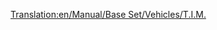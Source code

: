 [[Translation:en/Manual/Base Set/Vehicles/T.I.M.]]
{{en/Trains|Image=[[File:en/Tim.png]]
|Name="T.I.M."
|Cost=£46,875 ($93.750)
|Speed=241 km/h (150 mph)
|Weight=90 t
|Power=7,000 hp (5.220 kW)
|Annual=£3,374 ($6.748)
|Designed=1984
|Lifespan=25
|Capacity=N/A
|Description=This is a dual-head locomotive, capable of speeds up 64kph faster than the next best, the [[en/Manual/Base Set/Vehicles/SH "40"]]. There is one faster electric rail locomotive, the [[en/Manual/Base Set/Vehicles/AsiaStar|"AsiaStar"]].
|Real-life=This is the Transport Tycoon equivalent of the early-model French [http://en.wikipedia.org/wiki/TGV TGV] (Train à Grande Vitesse).
}}